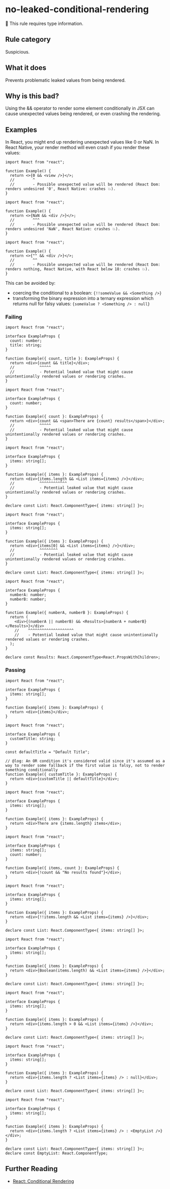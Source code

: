 # no-leaked-conditional-rendering

💭 This rule requires type information.

## Rule category

Suspicious.

## What it does

Prevents problematic leaked values from being rendered.

## Why is this bad?

Using the && operator to render some element conditionally in JSX can cause unexpected values being rendered, or even crashing the rendering.

## Examples

In React, you might end up rendering unexpected values like 0 or NaN. In React Native, your render method will even crash if you render these values:

```tsx twoslash
import React from "react";

function Example() {
  return <>{0 && <view />}</>;
  //        ^
  //        - Possible unexpected value will be rendered (React Dom: renders undesired '0', React Native: crashes 💥).
}
```

```tsx twoslash
import React from "react";

function Example() {
  return <>{NaN && <div />}</>;
  //        ^^^
  //        - Possible unexpected value will be rendered (React Dom: renders undesired 'NaN', React Native: crashes 💥).
}
```

```tsx twoslash
import React from "react";

function Example() {
  return <>{"" && <div />}</>;
  //        ^^
  //        - Possible unexpected value will be rendered (React Dom: renders nothing, React Native, with React below 18: crashes 💥).
}
```

This can be avoided by:

- coercing the conditional to a boolean: `{!!someValue && <Something />}`
- transforming the binary expression into a ternary expression which returns null for falsy values: `{someValue ? <Something /> : null}`

### Failing

```tsx twoslash
import React from "react";

interface ExampleProps {
  count: number;
  title: string;
}

function Example({ count, title }: ExampleProps) {
  return <div>{count && title}</div>;
  //           ^^^^^
  //           - Potential leaked value that might cause unintentionally rendered values or rendering crashes.
}
```

```tsx twoslash
import React from "react";

interface ExampleProps {
  count: number;
}

function Example({ count }: ExampleProps) {
  return <div>{count && <span>There are {count} results</span>}</div>;
  //           ^^^^^
  //           - Potential leaked value that might cause unintentionally rendered values or rendering crashes.
}
```

```tsx twoslash
import React from "react";

interface ExampleProps {
  items: string[];
}

function Example({ items }: ExampleProps) {
  return <div>{items.length && <List items={items} />}</div>;
  //           ^^^^^^^^^^^^
  //           - Potential leaked value that might cause unintentionally rendered values or rendering crashes.
}

declare const List: React.ComponentType<{ items: string[] }>;
```

```tsx twoslash
import React from "react";

interface ExampleProps {
  items: string[];
}

function Example({ items }: ExampleProps) {
  return <div>{items[0] && <List items={items} />}</div>;
  //           ^^^^^^^^
  //           - Potential leaked value that might cause unintentionally rendered values or rendering crashes.
}

declare const List: React.ComponentType<{ items: string[] }>;
```

```tsx twoslash
import React from "react";

interface ExampleProps {
  numberA: number;
  numberB: number;
}

function Example({ numberA, numberB }: ExampleProps) {
  return (
    <div>{(numberA || numberB) && <Results>{numberA + numberB}</Results>}</div>
    //    ^^^^^^^^^^^^^^^^^^^^
    //    - Potential leaked value that might cause unintentionally rendered values or rendering crashes.
  );
}

declare const Results: React.ComponentType<React.PropsWithChildren>;
```

### Passing

```tsx twoslash
import React from "react";

interface ExampleProps {
  items: string[];
}

function Example({ items }: ExampleProps) {
  return <div>{items}</div>;
}
```

```tsx twoslash
import React from "react";

interface ExampleProps {
  customTitle: string;
}

const defaultTitle = "Default Title";

// @log: An OR condition it's considered valid since it's assumed as a way to render some fallback if the first value is falsy, not to render something conditionally
function Example({ customTitle }: ExampleProps) {
  return <div>{customTitle || defaultTitle}</div>;
}
```

```tsx twoslash
import React from "react";

interface ExampleProps {
  items: string[];
}

function Example({ items }: ExampleProps) {
  return <div>There are {items.length} items</div>;
}
```

```tsx twoslash
import React from "react";

interface ExampleProps {
  items: string[];
  count: number;
}

function Example({ items, count }: ExampleProps) {
  return <div>{!count && "No results found"}</div>;
}
```

```tsx twoslash
import React from "react";

interface ExampleProps {
  items: string[];
}

function Example({ items }: ExampleProps) {
  return <div>{!!items.length && <List items={items} />}</div>;
}

declare const List: React.ComponentType<{ items: string[] }>;
```

```tsx twoslash
import React from "react";

interface ExampleProps {
  items: string[];
}

function Example({ items }: ExampleProps) {
  return <div>{Boolean(items.length) && <List items={items} />}</div>;
}

declare const List: React.ComponentType<{ items: string[] }>;
```

```tsx twoslash
import React from "react";

interface ExampleProps {
  items: string[];
}

function Example({ items }: ExampleProps) {
  return <div>{items.length > 0 && <List items={items} />}</div>;
}

declare const List: React.ComponentType<{ items: string[] }>;
```

```tsx twoslash
import React from "react";

interface ExampleProps {
  items: string[];
}

function Example({ items }: ExampleProps) {
  return <div>{items.length ? <List items={items} /> : null}</div>;
}

declare const List: React.ComponentType<{ items: string[] }>;
```

```tsx twoslash
import React from "react";

interface ExampleProps {
  items: string[];
}

function Example({ items }: ExampleProps) {
  return <div>{items.length ? <List items={items} /> : <EmptyList />}</div>;
}

declare const List: React.ComponentType<{ items: string[] }>;
declare const EmptyList: React.ComponentType;
```

## Further Reading

- [React: Conditional Rendering](https://react.dev/learn/conditional-rendering)
